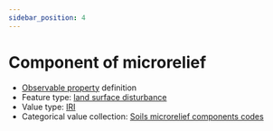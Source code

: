 ```yaml
---
sidebar_position: 4
---
```



# Component of microrelief

- [Observable property](/viewers/dawe-vocabs?uri=https://linked.data.gov.au/def/nrm/7f023c76-32e1-4c08-a52f-b900343b4b92) definition
- Feature type: [land surface disturbance](http://linked.data.gov.au/def/tern-cv/7e256d28-e686-4b6a-b64a-ac1b1a8f164d)
- Value type: [IRI](https://w3id.org/tern/ontologies/tern/IRI)
- Categorical value collection: [Soils microrelief components codes](/viewers/dawe-vocabs?uri=https://linked.data.gov.au/def/nrm/2bf9967f-c699-4193-9b4d-744e68efd1ad)

<Example
  protocolModule="plot-soil-description"
  observableProperty="https://linked.data.gov.au/def/nrm/7f023c76-32e1-4c08-a52f-b900343b4b92"
/>
